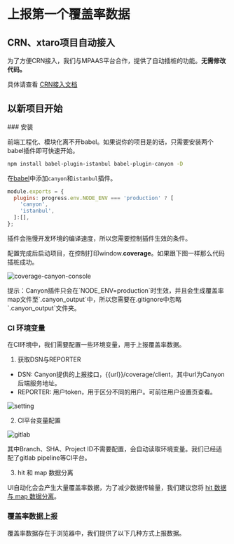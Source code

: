 
# 上报第一个覆盖率数据

## CRN、xtaro项目自动接入

为了方便CRN接入，我们与MPAAS平台合作，提供了自动插桩的功能。__无需修改代码。__

具体请查看 [CRN接入文档](/documentation/crn-coverage)

## 以新项目开始

<Steps>
  ### 安装

  前端工程化、模块化离不开babel。如果说你的项目是的话，只需要安装两个babel插件即可快速开始。

  ```sh npm2yarn
  npm install babel-plugin-istanbul babel-plugin-canyon -D
  ```

  在[babel](https://babeljs.io/docs/config-files#configuration-file-types)中添加`canyon`和`istanbul`插件。
  ```js {3,4}
  module.exports = {
    plugins: progress.env.NODE_ENV === 'production' ? [
      'canyon',
      'istanbul',
    ]:[],
  };
  ```
  <Callout>
    插件会拖慢开发环境的编译速度，所以您需要控制插件生效的条件。
  </Callout>

  配置完成后启动项目，在控制打印window.__coverage__。如果跟下图一样那么代码插桩成功。

  ![coverage-canyon-console](/static/documentation/getting-started/first-coverage/coverage-canyon-console.png)


  <Callout>
    提示：Canyon插件只会在`NODE_ENV=production`时生效，并且会生成覆盖率map文件至`.canyon_output`中，所以您需要在.gitignore中忽略`.canyon_output`文件夹。
  </Callout>


  ### CI 环境变量

  在CI环境中，我们需要配置一些环境变量，用于上报覆盖率数据。

  1. 获取DSN与REPORTER

  - DSN: Canyon提供的上报接口，\{\{url\}\}/coverage/client，其中url为Canyon后端服务地址。
  - REPORTER: 用户token，用于区分不同的用户。可前往用户设置页查看。

  ![setting](/static/documentation/getting-started/first-coverage/setting.png)

  2. CI平台变量配置

  ![gitlab](/static/documentation/getting-started/first-coverage/gitlab-var-config.png)


  <Callout type="info" emoji="ℹ️">
    其中Branch、SHA、Project ID不需要配置，会自动读取环境变量。我们已经适配了gitlab pipeline等CI平台。
  </Callout>



  3. hit 和 map 数据分离

  UI自动化会会产生大量覆盖率数据，为了减少数据传输量，我们建议您将 [hit 数据与 map 数据分离](/test)。



  ### 覆盖率数据上报

  覆盖率数据存在于浏览器中，我们提供了以下几种方式上报数据。

<Cards>
  <Cards.Card
    title="UI 自动化上报"
    href="/docs/guide/built-ins/callout"
  />
  <Cards.Card
    title="手动上报"
    href="/docs/guide/built-ins/tabs"
  />
</Cards>
</Steps>
